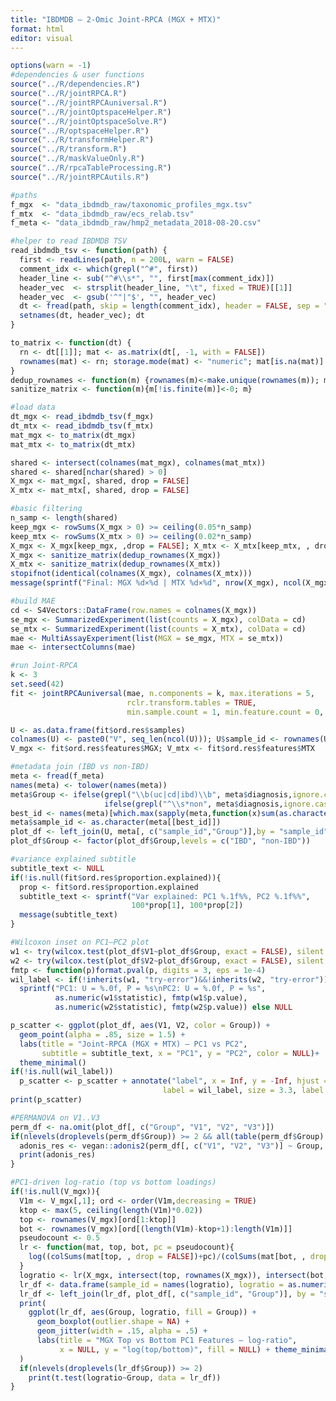 ```yaml
---
title: "IBDMDB — 2-Omic Joint-RPCA (MGX + MTX)"
format: html
editor: visual
---
```


```r
options(warn = -1)
#dependencies & user functions
source("../R/dependencies.R")
source("../R/jointRPCA.R")
source("../R/jointRPCAuniversal.R")
source("../R/jointOptspaceHelper.R")
source("../R/jointOptspaceSolve.R")
source("../R/optspaceHelper.R")
source("../R/transformHelper.R")
source("../R/transform.R")
source("../R/maskValueOnly.R")
source("../R/rpcaTableProcessing.R")
source("../R/jointRPCAutils.R")

#paths 
f_mgx  <- "data_ibdmdb_raw/taxonomic_profiles_mgx.tsv"
f_mtx  <- "data_ibdmdb_raw/ecs_relab.tsv"
f_meta <- "data_ibdmdb_raw/hmp2_metadata_2018-08-20.csv"

#helper to read IBDMDB TSV
read_ibdmdb_tsv <- function(path) {
  first <- readLines(path, n = 200L, warn = FALSE)
  comment_idx <- which(grepl("^#", first))
  header_line <- sub("^#\\s*", "", first[max(comment_idx)])
  header_vec  <- strsplit(header_line, "\t", fixed = TRUE)[[1]]
  header_vec  <- gsub('^"|"$', "", header_vec)
  dt <- fread(path, skip = length(comment_idx), header = FALSE, sep = "\t", quote = "")
  setnames(dt, header_vec); dt
}

to_matrix <- function(dt) {
  rn <- dt[[1]]; mat <- as.matrix(dt[, -1, with = FALSE])
  rownames(mat) <- rn; storage.mode(mat) <- "numeric"; mat[is.na(mat)] <- 0; mat
}
dedup_rownames <- function(m) {rownames(m)<-make.unique(rownames(m)); m}
sanitize_matrix <- function(m){m[!is.finite(m)]<-0; m}

#load data
dt_mgx <- read_ibdmdb_tsv(f_mgx)
dt_mtx <- read_ibdmdb_tsv(f_mtx)
mat_mgx <- to_matrix(dt_mgx)
mat_mtx <- to_matrix(dt_mtx)

shared <- intersect(colnames(mat_mgx), colnames(mat_mtx))
shared <- shared[nchar(shared) > 0]
X_mgx <- mat_mgx[, shared, drop = FALSE]
X_mtx <- mat_mtx[, shared, drop = FALSE]

#basic filtering 
n_samp <- length(shared)
keep_mgx <- rowSums(X_mgx > 0) >= ceiling(0.05*n_samp)
keep_mtx <- rowSums(X_mtx > 0) >= ceiling(0.02*n_samp)
X_mgx <- X_mgx[keep_mgx, ,drop = FALSE]; X_mtx <- X_mtx[keep_mtx, , drop = FALSE]
X_mgx <- sanitize_matrix(dedup_rownames(X_mgx))
X_mtx <- sanitize_matrix(dedup_rownames(X_mtx))
stopifnot(identical(colnames(X_mgx), colnames(X_mtx)))
message(sprintf("Final: MGX %d×%d | MTX %d×%d", nrow(X_mgx), ncol(X_mgx), nrow(X_mtx), ncol(X_mtx)))

#build MAE
cd <- S4Vectors::DataFrame(row.names = colnames(X_mgx))
se_mgx <- SummarizedExperiment(list(counts = X_mgx), colData = cd)
se_mtx <- SummarizedExperiment(list(counts = X_mtx), colData = cd)
mae <- MultiAssayExperiment(list(MGX = se_mgx, MTX = se_mtx))
mae <- intersectColumns(mae)

#run Joint-RPCA
k <- 3
set.seed(42)
fit <- jointRPCAuniversal(mae, n.components = k, max.iterations = 5,
                          rclr.transform.tables = TRUE,
                          min.sample.count = 1, min.feature.count = 0, min.feature.frequency = 0)

U <- as.data.frame(fit$ord.res$samples)
colnames(U) <- paste0("V", seq_len(ncol(U))); U$sample_id <- rownames(U)
V_mgx <- fit$ord.res$features$MGX; V_mtx <- fit$ord.res$features$MTX

#metadata join (IBD vs non-IBD)
meta <- fread(f_meta)
names(meta) <- tolower(names(meta))
meta$Group <- ifelse(grepl("\\b(uc|cd|ibd)\\b", meta$diagnosis,ignore.case = TRUE), "IBD",
                     ifelse(grepl("^\\s*non", meta$diagnosis,ignore.case = TRUE),"non-IBD", NA))
best_id <- names(meta)[which.max(sapply(meta,function(x)sum(as.character(x)%in%U$sample_id)))]
meta$sample_id <- as.character(meta[[best_id]])
plot_df <- left_join(U, meta[, c("sample_id","Group")],by = "sample_id")
plot_df$Group <- factor(plot_df$Group,levels = c("IBD", "non-IBD"))

#variance explained subtitle
subtitle_text <- NULL
if(!is.null(fit$ord.res$proportion.explained)){
  prop <- fit$ord.res$proportion.explained
  subtitle_text <- sprintf("Var explained: PC1 %.1f%%, PC2 %.1f%%",
                           100*prop[1], 100*prop[2])
  message(subtitle_text)
}

#Wilcoxon inset on PC1–PC2 plot
w1 <- try(wilcox.test(plot_df$V1~plot_df$Group, exact = FALSE), silent = TRUE)
w2 <- try(wilcox.test(plot_df$V2~plot_df$Group, exact = FALSE), silent = TRUE)
fmtp <- function(p)format.pval(p, digits = 3, eps = 1e-4)
wil_label <- if(!inherits(w1, "try-error")&&!inherits(w2, "try-error"))
  sprintf("PC1: U = %.0f, P = %s\nPC2: U = %.0f, P = %s",
          as.numeric(w1$statistic), fmtp(w1$p.value),
          as.numeric(w2$statistic), fmtp(w2$p.value)) else NULL

p_scatter <- ggplot(plot_df, aes(V1, V2, color = Group)) +
  geom_point(alpha = .85, size = 1.5) +
  labs(title = "Joint-RPCA (MGX + MTX) — PC1 vs PC2",
       subtitle = subtitle_text, x = "PC1", y = "PC2", color = NULL)+
  theme_minimal()
if(!is.null(wil_label))
  p_scatter <- p_scatter + annotate("label", x = Inf, y = -Inf, hjust = 1.05, vjust = -0.6,
                                  label = wil_label, size = 3.3, label.size = 0.25)
print(p_scatter)

#PERMANOVA on V1..V3 
perm_df <- na.omit(plot_df[, c("Group", "V1", "V2", "V3")])
if(nlevels(droplevels(perm_df$Group)) >= 2 && all(table(perm_df$Group) >= 5)){
  adonis_res <- vegan::adonis2(perm_df[, c("V1", "V2", "V3")] ~ Group, data = perm_df)
  print(adonis_res)
}

#PC1-driven log-ratio (top vs bottom loadings)
if(!is.null(V_mgx)){
  V1m <- V_mgx[,1]; ord <- order(V1m,decreasing = TRUE)
  ktop <- max(5, ceiling(length(V1m)*0.02))
  top <- rownames(V_mgx)[ord[1:ktop]]
  bot <- rownames(V_mgx)[ord[(length(V1m)-ktop+1):length(V1m)]]
  pseudocount <- 0.5
  lr <- function(mat, top, bot, pc = pseudocount){
    log((colSums(mat[top, , drop = FALSE])+pc)/(colSums(mat[bot, , drop = FALSE])+pc))
  }
  logratio <- lr(X_mgx, intersect(top, rownames(X_mgx)), intersect(bot, rownames(X_mgx)))
  lr_df <- data.frame(sample_id = names(logratio), logratio = as.numeric(logratio))
  lr_df <- left_join(lr_df, plot_df[, c("sample_id", "Group")], by = "sample_id")
  print(
    ggplot(lr_df, aes(Group, logratio, fill = Group)) +
      geom_boxplot(outlier.shape = NA) +
      geom_jitter(width = .15, alpha = .5) +
      labs(title = "MGX Top vs Bottom PC1 Features — log-ratio",
           x = NULL, y = "log(top/bottom)", fill = NULL) + theme_minimal()
  )
  if(nlevels(droplevels(lr_df$Group)) >= 2)
    print(t.test(logratio~Group, data = lr_df))
}

```
